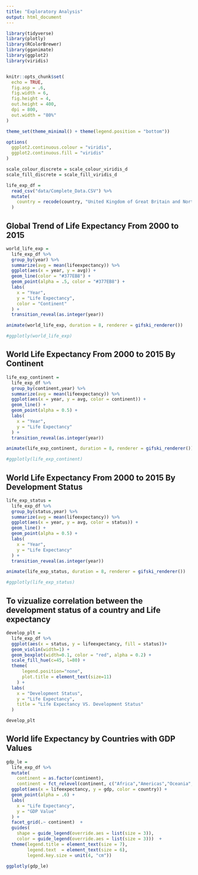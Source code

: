 ```yaml
---
title: "Exploratory Analysis"
output: html_document
---
```


```r
library(tidyverse)
library(plotly)
library(RColorBrewer)
library(gganimate)
library(ggplot2)
library(viridis)


knitr::opts_chunk$set(
  echo = TRUE,
  fig.asp = .6,
  fig.width = 6,
  fig.height = 4,
  out.height = 400,
  dpi = 800,
  out.width = "80%"
)

theme_set(theme_minimal() + theme(legend.position = "bottom"))

options(
  ggplot2.continuous.colour = "viridis",
  ggplot2.continuous.fill = "viridis"
)

scale_colour_discrete = scale_colour_viridis_d
scale_fill_discrete = scale_fill_viridis_d
```


```r
life_exp_df = 
  read_csv("data/Complete_Data.CSV") %>% 
  mutate(
    country = recode(country, "United Kingdom of Great Britain and Northern Ireland" = "United Kingdom")
  )
```

## Global Trend of Life Expectancy From 2000 to 2015

```r
world_life_exp =
  life_exp_df %>% 
  group_by(year) %>% 
  summarize(avg = mean(lifeexpectancy)) %>% 
  ggplot(aes(x = year, y = avg)) +
  geom_line(color = "#377EB8") +
  geom_point(alpha = .5, color = "#377EB8") +
  labs(
    x = "Year",
    y = "Life Expectancy",
    color = "Continent"
  ) +
  transition_reveal(as.integer(year))

animate(world_life_exp, duration = 8, renderer = gifski_renderer())

#ggplotly(world_life_exp)
```

## World Life Expectancy From 2000 to 2015 By Continent


```r
life_exp_continent =
  life_exp_df %>%
  group_by(continent,year) %>% 
  summarize(avg = mean(lifeexpectancy)) %>% 
  ggplot(aes(x = year, y = avg, color = continent)) +
  geom_line() +
  geom_point(alpha = 0.5) +
  labs(
    x = "Year",
    y = "Life Expectancy"
  ) +
  transition_reveal(as.integer(year))

animate(life_exp_continent, duration = 8, renderer = gifski_renderer())

#ggplotly(life_exp_continent)
```

## World Life Expectancy From 2000 to 2015 By Development Status

```r
life_exp_status =
  life_exp_df %>%
  group_by(status,year) %>% 
  summarize(avg = mean(lifeexpectancy)) %>% 
  ggplot(aes(x = year, y = avg, color = status)) +
  geom_line() +
  geom_point(alpha = 0.5) +
  labs(
    x = "Year",
    y = "Life Expectancy"
  ) +
  transition_reveal(as.integer(year))

animate(life_exp_status, duration = 8, renderer = gifski_renderer())

#ggplotly(life_exp_status)
```

## To vizualize correlation between the development status of a country and Life expectancy

```r
develop_plt = 
  life_exp_df %>% 
  ggplot(aes(x = status, y = lifeexpectancy, fill = status))+
  geom_violin(width=1) +
  geom_boxplot(width=0.1, color = "red", alpha = 0.2) +
  scale_fill_hue(c=45, l=80) +
  theme(
      legend.position="none",
      plot.title = element_text(size=11)
    ) +
  labs(
    x = "Development Status",
    y = "Life Expectancy",
    title = "Life Expectancy VS. Development Status"
  ) 

develop_plt
```

## World life Expectancy by Countries with GDP Values

```r
gdp_le =
  life_exp_df %>%
  mutate(
    continent = as.factor(continent),
    continent = fct_relevel(continent, c("Africa","Americas","Oceania","Asia", "Europe"))) %>% 
  ggplot(aes(x = lifeexpectancy, y = gdp, color = country)) +
  geom_point(alpha = .6) +
  labs(
    x = "Life Expectancy",
    y = "GDP Value"
  ) +
  facet_grid(.~ continent)  +
  guides(
    shape = guide_legend(override.aes = list(size = 3)),
    color = guide_legend(override.aes = list(size = 3)))  +
  theme(legend.title = element_text(size = 7), 
        legend.text  = element_text(size = 6),
        legend.key.size = unit(4, "cm"))

ggplotly(gdp_le)

```

